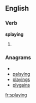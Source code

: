 ==English==

===Verb===
'''splaying'''

# {{present participle of|[[splay]]}}

===Anagrams===
* {{alphagram|agilnpsy}}
* [[palsying#English|palsying]]
* [[playings#English|playings]]
* [[plygains#English|plygains]]

[[fr:splaying]]